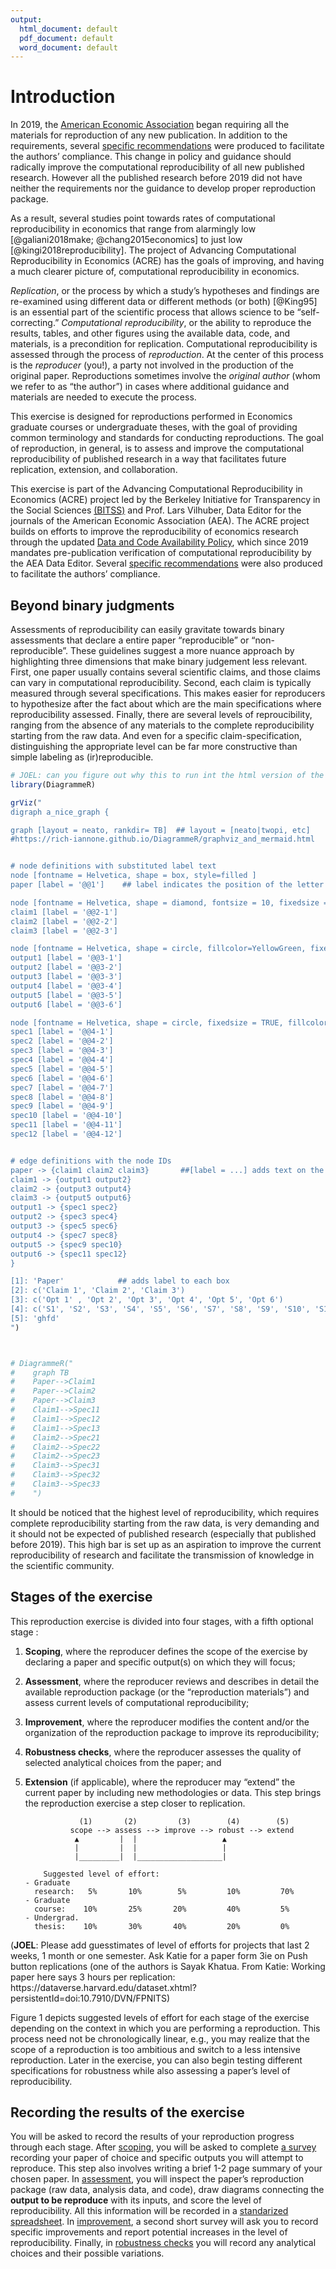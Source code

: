 ```yaml
---
output:
  html_document: default
  pdf_document: default
  word_document: default
---
```



# Introduction {#intro} 

In 2019, the [American Economic Association](https://www.aeaweb.org/journals/policies/data-code/) began requiring all the materials for reproduction of any new publication. In addition to the requirements, several [specific recommendations](https://aeadataeditor.github.io/aea-de-guidance/) were produced to facilitate the authors' compliance. This change in policy and guidance should radically improve the computational reproducibility of all new published research. However all the published research before 2019 did not have neither the requirements nor the guidance to develop proper reproduction package.

As a result, several studies point towards rates of computational reproducibility in economics that range from alarmingly low [@galiani2018make; @chang2015economics] to just low [@kingi2018reproducibility]. The project of Advancing Computational Reproducibility in Economics (ACRE) has the goals of improving, and having a much clearer picture of, computational reproducibility in economics. 

*Replication*, or the process by which a study’s hypotheses and findings are re-examined using different data or different methods (or both) [@King95] is an essential part of the scientific process that allows science to be “self-correcting.” *Computational reproducibility*, or the ability to reproduce the results, tables, and other figures using the available data, code, and materials, is a precondition for replication. Computational reproducibility is assessed through the process of *reproduction*. At the center of this process is the *reproducer* (you!), a party not involved in the production of the original paper. Reproductions sometimes involve the *original author* (whom we refer to as “the author”) in cases where additional guidance and materials are needed to execute the process.

This exercise is designed for reproductions performed in Economics graduate courses or undergraduate theses, with the goal of providing common terminology and standards for conducting reproductions. The goal of reproduction, in general, is to assess and improve the computational reproducibility of published research in a way that facilitates future replication, extension, and collaboration.

This exercise is part of the Advancing Computational Reproducibility in Economics (ACRE) project led by the Berkeley Initiative for Transparency in the Social Sciences [(BITSS)](bitss.org) and Prof. Lars Vilhuber, Data Editor for the journals of the American Economic Association (AEA). The ACRE project builds on efforts to improve the reproducibility of economics research through the updated [Data and Code Availability Policy](https://www.aeaweb.org/journals/policies/data-code/), which since 2019 mandates pre-publication verification of computational reproducibility by the AEA Data Editor. Several [specific recommendations](https://aeadataeditor.github.io/aea-de-guidance/) were also produced to facilitate the authors' compliance.

## Beyond binary judgments

Assessments of reproducibility can easily gravitate towards binary assessments that declare a entire paper "reproducible" or "non-reproducible". These guidelines suggest a more nuance approach by highlighting three dimensions that make binary judgement less relevant. First, one paper usually contains several scientific claims, and those claims can vary in computational reproducibility. Second, each claim is typically measured through several specifications. This makes easier for reproducers to hypothesize after the fact about which are the main specifications where reproducibility assessed. Finally, there are several levels of reproucibility, ranging from the absence of any materials to the complete reproducibility starting from the raw data. And even for a specific claim-specification, distinguishing the appropriate level can be far more constructive than simple labeling as (ir)reproducible.


```r
# JOEL: can you figure out why this to run int the html version of the book?
library(DiagrammeR)

grViz("
digraph a_nice_graph {

graph [layout = neato, rankdir= TB]  ## layout = [neato|twopi, etc]
#https://rich-iannone.github.io/DiagrammeR/graphviz_and_mermaid.html


# node definitions with substituted label text
node [fontname = Helvetica, shape = box, style=filled ]
paper [label = '@@1']    ## label indicates the position of the letter

node [fontname = Helvetica, shape = diamond, fontsize = 10, fixedsize = TRUE]
claim1 [label = '@@2-1']
claim2 [label = '@@2-2']
claim3 [label = '@@2-3']

node [fontname = Helvetica, shape = circle, fillcolor=YellowGreen, fixedsize = TRUE]
output1 [label = '@@3-1']
output2 [label = '@@3-2']
output3 [label = '@@3-3']
output4 [label = '@@3-4']
output5 [label = '@@3-5']
output6 [label = '@@3-6']

node [fontname = Helvetica, shape = circle, fixedsize = TRUE, fillcolor=Peru]
spec1 [label = '@@4-1']
spec2 [label = '@@4-2']
spec3 [label = '@@4-3']
spec4 [label = '@@4-4']
spec5 [label = '@@4-5']
spec6 [label = '@@4-6']
spec7 [label = '@@4-7']
spec8 [label = '@@4-8']
spec9 [label = '@@4-9']
spec10 [label = '@@4-10']
spec11 [label = '@@4-11']
spec12 [label = '@@4-12']


# edge definitions with the node IDs
paper -> {claim1 claim2 claim3}       ##[label = ...] adds text on the edge
claim1 -> {output1 output2} 
claim2 -> {output3 output4} 
claim3 -> {output5 output6} 
output1 -> {spec1 spec2} 
output2 -> {spec3 spec4} 
output3 -> {spec5 spec6} 
output4 -> {spec7 spec8} 
output5 -> {spec9 spec10} 
output6 -> {spec11 spec12} 
}

[1]: 'Paper'            ## adds label to each box
[2]: c('Claim 1', 'Claim 2', 'Claim 3')
[3]: c('Opt 1' , 'Opt 2', 'Opt 3', 'Opt 4', 'Opt 5', 'Opt 6')
[4]: c('S1', 'S2', 'S3', 'S4', 'S5', 'S6', 'S7', 'S8', 'S9', 'S10', 'S11', 'S12')
[5]: 'ghfd'
")



# DiagrammeR("
#    graph TB
#    Paper-->Claim1
#    Paper-->Claim2
#    Paper-->Claim3
#    Claim1-->Spec11
#    Claim1-->Spec12
#    Claim1-->Spec13
#    Claim2-->Spec21
#    Claim2-->Spec22
#    Claim2-->Spec23
#    Claim3-->Spec31
#    Claim3-->Spec32
#    Claim3-->Spec33
#    ")
```

It should be noticed that the highest level of reproducibility, which requires complete reproducibility starting from the raw data, is very demanding and it should not be expected of published research (especially that published before 2019). This high bar is set up as an aspiration to improve the current reproducibility of research and facilitate the transmission of knowledge in the scientific community. 


## Stages of the exercise

This reproduction exercise is divided into four stages, with a fifth optional stage :   

1.	**Scoping**, where the reproducer defines the scope of the exercise by declaring a paper and specific output(s) on which they will focus;  
2.	**Assessment**, where the reproducer reviews and describes in detail the available reproduction package (or the “reproduction materials”) and assess current levels of computational reproducibility;  
3.	**Improvement**, where the reproducer modifies the content and/or the organization of the reproduction package to improve its reproducibility;  
4.	**Robustness checks**, where the reproducer assesses the quality of selected analytical choices from the paper; and  
5.	**Extension** (if applicable), where the reproducer may “extend” the current paper by including new methodologies or data. This step brings the reproduction exercise a step closer to replication.


                    (1)       (2)         (3)        (4)        (5)
                  scope --> assess --> improve --> robust --> extend
                   ▲         |  |                   ▲
                   |         |  |                   |
                   |_________|  |___________________|

            Suggested level of effort:
        - Graduate
          research:   5%       10%        5%         10%         70%
        - Graduate
          course:    10%       25%       20%         40%         5%
        - Undergrad.
          thesis:    10%       30%       40%         20%         0%

(**JOEL**: Please add guesstimates of level of efforts for projects that last 2 weeks, 1 month or one semester. Ask Katie for a paper form 3ie on Push button replications (one of the authors is Sayak Khatua. From Katie: Working paper here says 3 hours per replication: https://dataverse.harvard.edu/dataset.xhtml?persistentId=doi:10.7910/DVN/FPNITS)

Figure 1 depicts suggested levels of effort for each stage of the exercise depending on the context in which you are performing a reproduction. This process need not be chronologically linear, e.g., you may realize that the scope of a reproduction is too ambitious and switch to a less intensive reproduction. Later in the exercise, you can also begin testing different specifications for robustness while also assessing a paper's level of reproducibility.

## Recording the results of the exercise

You will be asked to record the results of your reproduction progress through each stage. After [scoping](#scoping), you will be asked to complete [a survey](https://berkeley.qualtrics.com/jfe/form/SV_8hLHNI6LGSYchEN) recording your paper of choice and specific outputs you will attempt to reproduce. This step also involves writing a brief 1-2 page summary of your chosen paper. In [assessment](#assessment), you will inspect the paper's reproduction package (raw data, analysis data, and code), draw diagrams connecting the **output to be reproduce** with its inputs, and score the level of reproducibility. All this information will be recorded in a [standarized spreadsheet](ADD LINK). In [improvement]((#improvements)), a second short survey will ask you to record specific improvements and report potential increases in the level of reproducibility. Finally, in [robustness checks](#robust) you will record any analytical choices and their possible variations.
